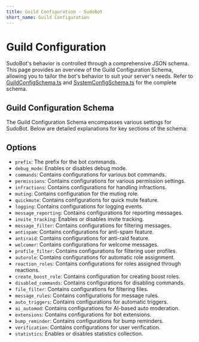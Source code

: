 ```yaml
---
title: Guild Configuration - SudoBot
short_name: Guild Configuration
---
```


# Guild Configuration

SudoBot's behavior is controlled through a comprehensive JSON schema. This page provides an overview of the Guild Configuration Schema, allowing you to tailor the bot's behavior to suit your server's needs. Refer to [GuildConfigSchema.ts](https://github.com/onesoft-sudo/sudobot/blob/main/src/types/GuildConfigSchema.ts) and [SystemConfigSchema.ts](https://github.com/onesoft-sudo/sudobot/blob/main/src/types/SystemConfigSchema.ts) for the complete schema.

## Guild Configuration Schema

The Guild Configuration Schema encompasses various settings for SudoBot. Below are detailed explanations for key sections of the schema:

## Options

- `prefix`: The prefix for the bot commands.
- `debug_mode`: Enables or disables debug mode.
- `commands`: Contains configurations for various bot commands.
- `permissions`: Contains configurations for various permission settings.
- `infractions`: Contains configurations for handling infractions.
- `muting`: Contains configuration for the muting role.
- `quickmute`: Contains configurations for quick mute feature.
- `logging`: Contains configurations for logging events.
- `message_reporting`: Contains configurations for reporting messages.
- `invite_tracking`: Enables or disables invite tracking.
- `message_filter`: Contains configurations for filtering messages.
- `antispam`: Contains configurations for anti-spam feature.
- `antiraid`: Contains configurations for anti-raid feature.
- `welcomer`: Contains configurations for welcome messages.
- `profile_filter`: Contains configurations for filtering user profiles.
- `autorole`: Contains configurations for automatic role assignment.
- `reaction_roles`: Contains configurations for roles assigned through reactions.
- `create_boost_role`: Contains configuration for creating boost roles.
- `disabled_commands`: Contains configurations for disabling commands.
- `file_filter`: Contains configurations for filtering files.
- `message_rules`: Contains configurations for message rules.
- `auto_triggers`: Contains configurations for automatic triggers.
- `ai_automod`: Contains configurations for AI-based auto moderation.
- `extensions`: Contains configurations for bot extensions.
- `bump_reminder`: Contains configurations for bump reminders.
- `verification`: Contains configurations for user verification.
- `statistics`: Enables or disables statistics collection.
